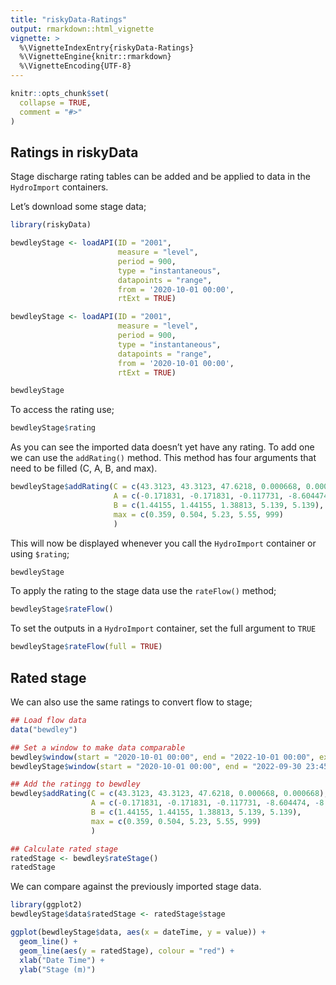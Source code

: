 ```yaml
---
title: "riskyData-Ratings"
output: rmarkdown::html_vignette
vignette: >
  %\VignetteIndexEntry{riskyData-Ratings}
  %\VignetteEngine{knitr::rmarkdown}
  %\VignetteEncoding{UTF-8}
---
```


```r
knitr::opts_chunk$set(
  collapse = TRUE,
  comment = "#>"
)
```

## Ratings in riskyData

Stage discharge rating tables can be added and be applied to data in the 
`HydroImport` containers.

Let's download some stage data;

```r
library(riskyData)
```

```r
bewdleyStage <- loadAPI(ID = "2001",
                        measure = "level",
                        period = 900,
                        type = "instantaneous",
                        datapoints = "range",
                        from = '2020-10-01 00:00', 
                        rtExt = TRUE)
```

```r
bewdleyStage <- loadAPI(ID = "2001",
                        measure = "level",
                        period = 900,
                        type = "instantaneous",
                        datapoints = "range",
                        from = '2020-10-01 00:00', 
                        rtExt = TRUE)

bewdleyStage
```

To access the rating use; 

```r
bewdleyStage$rating
```

As you can see the imported data doesn't yet have any rating. To add one we can 
use the `addRating()` method. This method has four arguments that need to be 
filled (C, A, B, and max).

```r
bewdleyStage$addRating(C = c(43.3123, 43.3123, 47.6218, 0.000668, 0.000668),
                       A = c(-0.171831, -0.171831, -0.117731, -8.604474, -8.604474),
                       B = c(1.44155, 1.44155, 1.38813, 5.139, 5.139),
                       max = c(0.359, 0.504, 5.23, 5.55, 999)
                       )
```

This will now be displayed whenever you call the `HydroImport` container or 
using `$rating`;

```r
bewdleyStage
```

To apply the rating to the stage data use the `rateFlow()` method;

```r
bewdleyStage$rateFlow()
```

To set the outputs in a `HydroImport` container, set the full argument to `TRUE`

```r
bewdleyStage$rateFlow(full = TRUE)
```

## Rated stage

We can also use the same ratings to convert flow to stage;

```r
## Load flow data
data("bewdley")

## Set a window to make data comparable
bewdley$window(start = "2020-10-01 00:00", end = "2022-10-01 00:00", export = "snip")
bewdleyStage$window(start = "2020-10-01 00:00", end = "2022-09-30 23:45:00", export = "snip")

## Add the ratingg to bewdley
bewdley$addRating(C = c(43.3123, 43.3123, 47.6218, 0.000668, 0.000668),
                  A = c(-0.171831, -0.171831, -0.117731, -8.604474, -8.604474),
                  B = c(1.44155, 1.44155, 1.38813, 5.139, 5.139),
                  max = c(0.359, 0.504, 5.23, 5.55, 999)
                  )

## Calculate rated stage
ratedStage <- bewdley$rateStage()
ratedStage
```

We can compare against the previously imported stage data.

```r
library(ggplot2)
bewdleyStage$data$ratedStage <- ratedStage$stage
```

```r
ggplot(bewdleyStage$data, aes(x = dateTime, y = value)) +
  geom_line() + 
  geom_line(aes(y = ratedStage), colour = "red") +
  xlab("Date Time") +
  ylab("Stage (m)")
```

